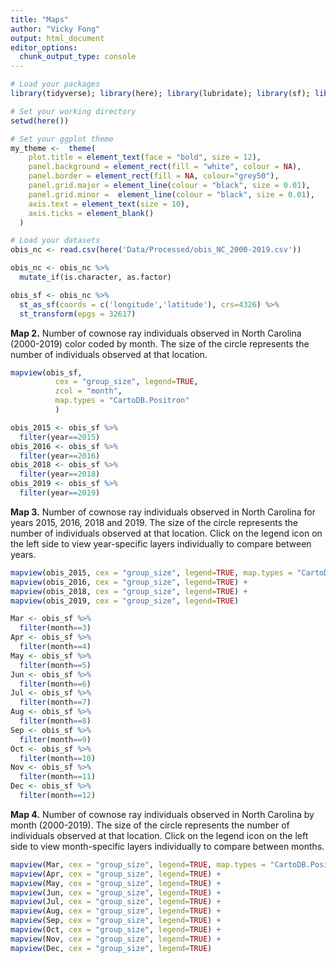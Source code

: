 ```yaml
---
title: "Maps"
author: "Vicky Fong"
output: html_document
editor_options: 
  chunk_output_type: console
---
```


```r
# Load your packages
library(tidyverse); library(here); library(lubridate); library(sf); library(mapview); library(leaflet); library(trend); library(Kendall); library(knitr)

# Set your working directory
setwd(here())

# Set your ggplot theme
my_theme <-  theme(
    plot.title = element_text(face = "bold", size = 12),
    panel.background = element_rect(fill = "white", colour = NA), 
    panel.border = element_rect(fill = NA, colour="grey50"), 
    panel.grid.major = element_line(colour = "black", size = 0.01),
    panel.grid.minor =  element_line(colour = "black", size = 0.01),
    axis.text = element_text(size = 10),
    axis.ticks = element_blank()
  )

# Load your datasets
obis_nc <- read.csv(here('Data/Processed/obis_NC_2000-2019.csv'))
```

```r
obis_nc <- obis_nc %>%
  mutate_if(is.character, as.factor)

obis_sf <- obis_nc %>%
  st_as_sf(coords = c('longitude','latitude'), crs=4326) %>%
  st_transform(epgs = 32617)
```

**Map 2.** Number of cownose ray individuals observed in North Carolina (2000-2019) color coded by month. The size of the circle represents the number of individuals observed at that location.
```r
mapview(obis_sf, 
          cex = "group_size", legend=TRUE,
          zcol = "month",
          map.types = "CartoDB.Positron"
          )
```

```r
obis_2015 <- obis_sf %>%
  filter(year==2015)
obis_2016 <- obis_sf %>%
  filter(year==2016)
obis_2018 <- obis_sf %>%
  filter(year==2018)
obis_2019 <- obis_sf %>%
  filter(year==2019)
```

**Map 3.** Number of cownose ray individuals observed in North Carolina for years 2015, 2016, 2018 and 2019.  The size of the circle represents the number of individuals observed at that location. Click on the legend icon on the left side to view year-specific layers individually to compare between years.
```r
mapview(obis_2015, cex = "group_size", legend=TRUE, map.types = "CartoDB.Positron") +
mapview(obis_2016, cex = "group_size", legend=TRUE) +
mapview(obis_2018, cex = "group_size", legend=TRUE) +
mapview(obis_2019, cex = "group_size", legend=TRUE)
```

```r
Mar <- obis_sf %>%
  filter(month==3)
Apr <- obis_sf %>%
  filter(month==4)
May <- obis_sf %>%
  filter(month==5)
Jun <- obis_sf %>%
  filter(month==6)
Jul <- obis_sf %>%
  filter(month==7)
Aug <- obis_sf %>%
  filter(month==8)
Sep <- obis_sf %>%
  filter(month==9)
Oct <- obis_sf %>%
  filter(month==10)
Nov <- obis_sf %>%
  filter(month==11)
Dec <- obis_sf %>%
  filter(month==12)
```


**Map 4.** Number of cownose ray individuals observed in North Carolina by month (2000-2019).  The size of the circle represents the number of individuals observed at that location. Click on the legend icon on the left side to view month-specific layers individually to compare between months.
```r
mapview(Mar, cex = "group_size", legend=TRUE, map.types = "CartoDB.Positron") +
mapview(Apr, cex = "group_size", legend=TRUE) +
mapview(May, cex = "group_size", legend=TRUE) +
mapview(Jun, cex = "group_size", legend=TRUE) +
mapview(Jul, cex = "group_size", legend=TRUE) +
mapview(Aug, cex = "group_size", legend=TRUE) +
mapview(Sep, cex = "group_size", legend=TRUE) +
mapview(Oct, cex = "group_size", legend=TRUE) +
mapview(Nov, cex = "group_size", legend=TRUE) +
mapview(Dec, cex = "group_size", legend=TRUE)
```
